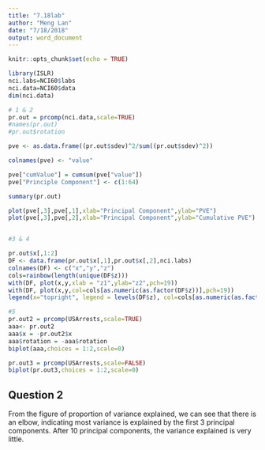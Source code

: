 ```yaml
---
title: "7.18lab"
author: "Meng Lan"
date: "7/18/2018"
output: word_document
---
```


```r
knitr::opts_chunk$set(echo = TRUE)
```

```r
library(ISLR)
nci.labs=NCI60$labs
nci.data=NCI60$data
dim(nci.data)

# 1 & 2
pr.out = prcomp(nci.data,scale=TRUE) 
#names(pr.out)
#pr.out$rotation

pve <- as.data.frame((pr.out$sdev)^2/sum((pr.out$sdev)^2))

colnames(pve) <- "value"

pve["cumValue"] = cumsum(pve["value"])
pve["Principle Component"] <- c(1:64)

summary(pr.out)

plot(pve[,3],pve[,1],xlab="Principal Component",ylab="PVE")
plot(pve[,3],pve[,2],xlab="Principal Component",ylab="Cumulative PVE")


#3 & 4

pr.out$x[,1:2]
DF <- data.frame(pr.out$x[,1],pr.out$x[,2],nci.labs)
colnames(DF) <- c("x","y","z")
cols=rainbow(length(unique(DF$z)))
with(DF, plot(x,y,xlab = "z1",ylab="z2",pch=19))
with(DF, plot(x,y,col=cols[as.numeric(as.factor(DF$z))],pch=19))
legend(x="topright", legend = levels(DF$z), col=cols[as.numeric(as.factor(DF$z))],pch=19)

#5
pr.out2 = prcomp(USArrests,scale=TRUE) 
aaa<- pr.out2
aaa$x = -pr.out2$x
aaa$rotation = -aaa$rotation
biplot(aaa,choices = 1:2,scale=0)

pr.out3 = prcomp(USArrests,scale=FALSE) 
biplot(pr.out3,choices = 1:2,scale=0)
```

## Question 2
From the figure of proportion of variance explained, we can see that there is an elbow, indicating most variance is explained by the first 3 principal components. After 10 principal components, the variance explained is very little.